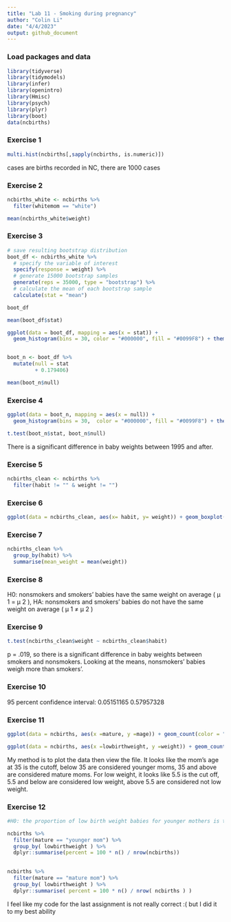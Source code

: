 ```yaml
---
title: "Lab 11 - Smoking during pregnancy"
author: "Colin Li"
date: "4/4/2023"
output: github_document
---
```


### Load packages and data

```r
library(tidyverse) 
library(tidymodels)
library(infer)
library(openintro)
library(Hmisc)
library(psych)
library(plyr)
library(boot)
data(ncbirths)


```

### Exercise 1

```r

multi.hist(ncbirths[,sapply(ncbirths, is.numeric)])


```
cases are births recorded in NC, there are 1000 cases


### Exercise 2

```r

ncbirths_white <- ncbirths %>% 
  filter(whitemom == "white")

mean(ncbirths_white$weight)

```
### Exercise 3

```r

# save resulting bootstrap distribution
boot_df <- ncbirths_white %>%
  # specify the variable of interest
  specify(response = weight) %>% 
  # generate 15000 bootstrap samples
  generate(reps = 35000, type = "bootstrap") %>% 
  # calculate the mean of each bootstrap sample
  calculate(stat = "mean")

boot_df

mean(boot_df$stat)

ggplot(data = boot_df, mapping = aes(x = stat)) +
  geom_histogram(bins = 30, color = "#000000", fill = "#0099F8") + theme_classic() + labs(title = "A Bootstrap Distribution of Sample Means", subtitle = "Replicates = 35000")


boot_n <- boot_df %>%
  mutate(null = stat
         + 0.179406)

mean(boot_n$null)

```

### Exercise 4

```r


ggplot(data = boot_n, mapping = aes(x = null)) +
  geom_histogram(bins = 30,  color = "#000000", fill = "#0099F8") + theme_classic() + labs(title = "A Null Distribution of Sample Means") 

t.test(boot_n$stat, boot_n$null)


```

There is a significant difference in baby weights between 1995 and after. 

### Exercise 5

```r

ncbirths_clean <- ncbirths %>%
  filter(habit != "" & weight != "")


```

### Exercise 6

```r

ggplot(data = ncbirths_clean, aes(x= habit, y= weight)) + geom_boxplot(fill = "#0099F8") + theme_classic()

```


### Exercise 7

```r

ncbirths_clean %>%
  group_by(habit) %>%
  summarise(mean_weight = mean(weight))

```

### Exercise 8

H0: nonsmokers and smokers' babies have the same weight on average ( μ 1 = μ 2 ), HA: nonsmokers and smokers' babies do not have the same weight on average ( μ 1 ≠ μ 2 )


### Exercise 9

```r

t.test(ncbirths_clean$weight ~ ncbirths_clean$habit)

```
p = .019, so there is a significant difference in baby weights between smokers and nonsmokers. Looking at the means, nonsmokers' babies weigh more than smokers'. 

### Exercise 10

95 percent confidence interval:
 0.05151165 0.57957328
 
### Exercise 11

```r

ggplot(data = ncbirths, aes(x =mature, y =mage)) + geom_count(color = "#0099F8", alpha = 0.3) + theme_classic()

ggplot(data = ncbirths, aes(x =lowbirthweight, y =weight)) + geom_count(color = "#0099F8", alpha = 0.1) + theme_classic()

```
My method is to plot the data then view the file. It looks like the mom's age at 35 is the cutoff, below 35 are considered younger moms, 35 and above are considered mature moms. 
For low weight, it looks like 5.5 is the cut off, 5.5 and below are considered low weight, above 5.5 are considered not low weight. 

### Exercise 12

```r

#H0: the proportion of low birth weight babies for younger mothers is the same as for mature mothers. HA: the proportion of low birth weight babies is higher for mature mothers than for younger mothers.

ncbirths %>%
  filter(mature == "younger mom") %>%
  group_by( lowbirthweight ) %>%
  dplyr::summarise(percent = 100 * n() / nrow(ncbirths))

  
ncbirths %>%
  filter(mature == "mature mom") %>%
  group_by( lowbirthweight ) %>%
  dplyr::summarise( percent = 100 * n() / nrow( ncbirths ) )


```

I feel like my code for the last assignment is not really correct :( but I did it to my best ability